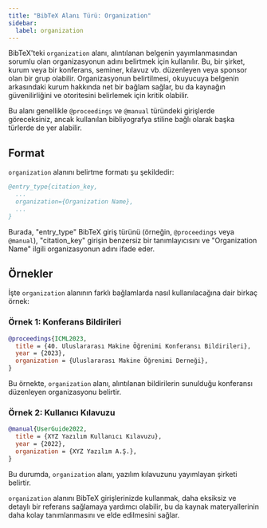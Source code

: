 ```yaml
---
title: "BibTeX Alanı Türü: Organization"
sidebar:
  label: organization
---
```



BibTeX'teki `organization` alanı, alıntılanan belgenin yayımlanmasından sorumlu olan organizasyonun adını belirtmek için kullanılır. Bu, bir şirket, kurum veya bir konferans, seminer, kılavuz vb. düzenleyen veya sponsor olan bir grup olabilir. Organizasyonun belirtilmesi, okuyucuya belgenin arkasındaki kurum hakkında net bir bağlam sağlar, bu da kaynağın güvenilirliğini ve otoritesini belirlemek için kritik olabilir.

<CiteDrive />

Bu alanı genellikle `@proceedings` ve `@manual` türündeki girişlerde göreceksiniz, ancak kullanılan bibliyografya stiline bağlı olarak başka türlerde de yer alabilir.

## Format

`organization` alanını belirtme formatı şu şekildedir:

```bibtex
@entry_type{citation_key,
  ...
  organization={Organization Name},
  ...
}
```

Burada, "entry_type" BibTeX giriş türünü (örneğin, `@proceedings` veya `@manual`), "citation_key" girişin benzersiz bir tanımlayıcısını ve "Organization Name" ilgili organizasyonun adını ifade eder.

## Örnekler

İşte `organization` alanının farklı bağlamlarda nasıl kullanılacağına dair birkaç örnek:

### Örnek 1: Konferans Bildirileri

```bibtex
@proceedings{ICML2023,
  title = {40. Uluslararası Makine Öğrenimi Konferansı Bildirileri},
  year = {2023},
  organization = {Uluslararası Makine Öğrenimi Derneği},
}
```

Bu örnekte, `organization` alanı, alıntılanan bildirilerin sunulduğu konferansı düzenleyen organizasyonu belirtir.

### Örnek 2: Kullanıcı Kılavuzu

```bibtex
@manual{UserGuide2022,
  title = {XYZ Yazılım Kullanıcı Kılavuzu},
  year = {2022},
  organization = {XYZ Yazılım A.Ş.},
}
```

Bu durumda, `organization` alanı, yazılım kılavuzunu yayımlayan şirketi belirtir.

`organization` alanını BibTeX girişlerinizde kullanmak, daha eksiksiz ve detaylı bir referans sağlamaya yardımcı olabilir, bu da kaynak materyallerinin daha kolay tanımlanmasını ve elde edilmesini sağlar.